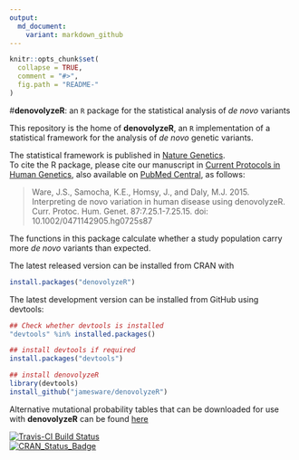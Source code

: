 ```yaml
---
output:
  md_document:
    variant: markdown_github
---
```


<!-- README.md is generated from README.Rmd. Please edit that file -->

```r
knitr::opts_chunk$set(
  collapse = TRUE,
  comment = "#>",
  fig.path = "README-"
)
```

#**denovolyzeR**: an `R` package for the statistical analysis of *de novo* variants

This repository is the home of **denovolyzeR**, an `R` implementation of a statistical framework for the analysis of *de novo* genetic variants.

The statistical framework is published in [Nature Genetics][NatGen].  
To cite the R package, please cite our manuscript in [Current Protocols in Human Genetics][cphg], also available on [PubMed Central][PMC], as follows:  

> Ware, J.S., Samocha, K.E., Homsy, J., and Daly, M.J. 2015. Interpreting de novo variation in human disease using denovolyzeR. Curr. Protoc. Hum. Genet. 87:7.25.1-7.25.15.  doi: 10.1002/0471142905.hg0725s87  

The functions in this package calculate whether a study population carry more *de novo* variants than expected.

The latest released version can be installed from CRAN with

```r
install.packages("denovolyzeR")
```

The latest development version can be installed from GitHub using devtools:

```r
## Check whether devtools is installed
"devtools" %in% installed.packages()

## install devtools if required
install.packages("devtools")

## install denovolyzeR
library(devtools)
install_github("jamesware/denovolyzeR")
```


Alternative mutational probability tables that can be downloaded for use with **denovolyzeR** can be found [here](/alternativeProbabilityTables/)


[![Travis-CI Build Status](https://travis-ci.org/jamesware/denovolyzeR.png?branch=master)](https://travis-ci.org/jamesware/denovolyzeR)  
[![CRAN_Status_Badge](http://www.r-pkg.org/badges/version/denovolyzeR)](http://cran.r-project.org/package=denovolyzeR)

[NatGen]: http://www.nature.com/doifinder/10.1038/ng.3050
[cphg]: http://onlinelibrary.wiley.com/doi/10.1002/0471142905.hg0725s87/abstract
[PMC]: http://www.ncbi.nlm.nih.gov/pmc/articles/PMC4606471/

